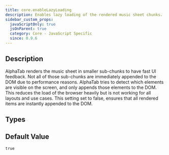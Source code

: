 ```yaml
---
title: core.enableLazyLoading
description: Enables lazy loading of the rendered music sheet chunks.
sidebar_custom_props:
  javaScriptOnly: true
  jsOnParent: true
  category: Core - JavaScript Specific
  since: 0.9.6
---
```


<SinceBadge since="0.9.6" />


## Description
AlphaTab renders the music sheet in smaller sub-chunks to have fast UI feedback. Not all of those sub-chunks are immediately
appended to the DOM due to performance reasons. AlphaTab tries to detect which elements are visible on the screen, and only
appends those elements to the DOM. This reduces the load of the browser heavily but is not working for all layouts and use cases. 
This setting set to false, ensures that all rendered items are instantly appended to the DOM. 

<PropertyDescription metadata={metadata} showJson={true}  />

## Types

<TypeTable>
    <TypeRow name="bool" />
</TypeTable>

## Default Value

`true`